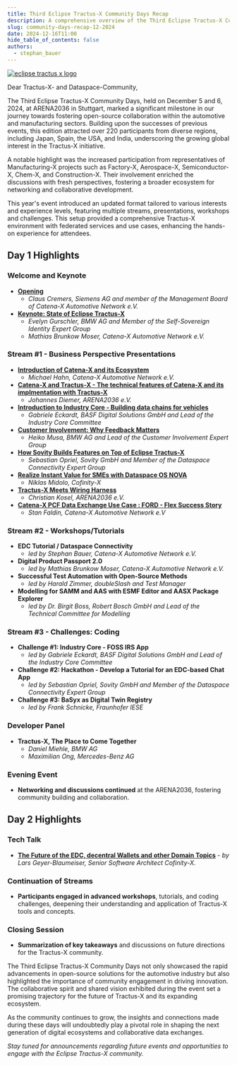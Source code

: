 ```yaml
---
title: Third Eclipse Tractus-X Community Days Recap
description: A comprehensive overview of the Third Eclipse Tractus-X Community Days held on December 5 and 6, 2024, at ARENA2036 in Stuttgart.
slug: community-days-recap-12-2024
date: 2024-12-16T11:00
hide_table_of_contents: false
authors:
  - stephan_bauer
---
```



[![eclipse tractus x logo](@site/static/img/tractus-x-community-days-24-12-group.png)](@site/static/img/tractus-x-community-days-24-12-group.png)

Dear Tractus-X- and Dataspace-Community,

The Third Eclipse Tractus-X Community Days, held on December 5 and 6, 2024, at ARENA2036 in Stuttgart, marked a significant milestone in our journey towards fostering
open-source collaboration within the automotive and manufacturing sectors. Building upon the successes of previous events, this edition attracted over 220 participants
from diverse regions, including Japan, Spain, the USA, and India, underscoring the growing global interest in the Tractus-X initiative.

A notable highlight was the increased participation from representatives of Manufacturing-X projects such as Factory-X, Aerospace-X, Semiconductor-X, Chem-X, and Construction-X.
Their involvement enriched the discussions with fresh perspectives, fostering a broader ecosystem for networking and collaborative development.

This year's event introduced an updated format tailored to various interests and experience levels, featuring multiple streams, presentations, workshops and challenges.
This setup provided a comprehensive Tractus-X environment with federated services and use cases, enhancing the hands-on experience for attendees.

<!--truncate-->

## Day 1 Highlights

### Welcome and Keynote

- **[Opening](https://github.com/eclipse-tractusx/eclipse-tractusx.github.io.largefiles/raw/refs/heads/main/presentations/24-12-community-days/241205-opening.pdf)**
  - *Claus Cremers, Siemens AG and member of the Management Board of Catena-X Automotive Network e.V.*
- **[Keynote: State of Eclipse Tractus-X](https://github.com/eclipse-tractusx/eclipse-tractusx.github.io.largefiles/raw/refs/heads/main/presentations/24-12-community-days/241205-keynote-stateof-eclipse-tractus-x.pdf)**
  - *Evelyn Gurschler, BMW AG and Member of the Self-Sovereign Identity Expert Group*
  - *Mathias Brunkow Moser, Catena-X Automotive Network e.V.*

### Stream #1 - Business Perspective Presentations

- **[Introduction of Catena-X and its Ecosystem](https://github.com/eclipse-tractusx/eclipse-tractusx.github.io.largefiles/raw/refs/heads/main/presentations/24-12-community-days/241205-catena-x-ecosystem.pdf)**
  - *Michael Hahn, Catena-X Automotive Network e.V.*
- **[Catena-X and Tractus-X - The technical features of Catena-X and its implmentation with Tractus-X](https://github.com/eclipse-tractusx/eclipse-tractusx.github.io.largefiles/raw/refs/heads/main/presentations/24-12-community-days/241205-technical-features-of-catena-x-implementation-in-tractus-x.pdf)**
  - *Johannes Diemer, ARENA2036 e.V.*
- **[Introduction to Industry Core - Building data chains for vehicles](https://github.com/eclipse-tractusx/eclipse-tractusx.github.io.largefiles/raw/refs/heads/main/presentations/24-12-community-days/241205-industry-core.pdf)**
  - *Gabriele Eckardt, BASF Digital Solutions GmbH and Lead of the Industry Core Committee*
- **[Customer Involvement: Why Feedback Matters](https://github.com/eclipse-tractusx/eclipse-tractusx.github.io.largefiles/raw/refs/heads/main/presentations/24-12-community-days/241205-customer-involvement-why-feedback-matters.pdf)**
  - *Heiko Musa, BMW AG and Lead of the Customer Involvement Expert Group*
- **[How Sovity Builds Features on Top of Eclipse Tractus-X](https://github.com/eclipse-tractusx/eclipse-tractusx.github.io.largefiles/raw/refs/heads/main/presentations/24-12-community-days/241205-build-features-on-top-of-open-source.pdf)**
  - *Sebastian Opriel, Sovity GmbH and Member of the Dataspace Connectivity Expert Group*
- **[Realize Instant Value for SMEs with Dataspace OS NOVA](https://github.com/eclipse-tractusx/eclipse-tractusx.github.io.largefiles/raw/refs/heads/main/presentations/24-12-community-days/241205-realize-value-dataspace-os-nova.pdf)**
  - *Niklas Midolo, Cofinity-X*
- **[Tractus-X Meets Wiring Harness](https://github.com/eclipse-tractusx/eclipse-tractusx.github.io.largefiles/raw/refs/heads/main/presentations/24-12-community-days/241206-aas-tractus-x-meets-wiring-harness.pdf)**
  - *Christian Kosel, ARENA2036 e.V.*
- **[Catena-X PCF Data Exchange Use Case : FORD - Flex Success Story](https://github.com/eclipse-tractusx/eclipse-tractusx.github.io.largefiles/raw/refs/heads/main/presentations/24-12-community-days/241205-catena-x-pcf-data-exchange-usecase-ford.pdf)**
  - *Stan Faldin, Catena-X Automotive Network e.V*

### Stream #2 - Workshops/Tutorials

- **EDC Tutorial / Dataspace Connectivity**
  - *led by Stephan Bauer, Catena-X Automotive Network e.V.*
- **Digital Product Passport 2.0**
  - *led by Mathias Brunkow Moser, Catena-X Automotive Network e.V.*
- **Successful Test Automation with Open-Source Methods**
  - *led by Harald Zimmer, doubleSlash and Test Manager*
- **Modelling for SAMM and AAS with ESMF Editor and AASX Package Explorer**
  - *led by Dr. Birgit Boss, Robert Bosch GmbH and Lead of the Technical Committee for Modelling*

### Stream #3 - Challenges: Coding

- **Challenge #1: Industry Core - FOSS IRS App**
  - *led by Gabriele Eckardt, BASF Digital Solutions GmbH and Lead of the Industry Core Committee*
- **Challenge #2: Hackathon - Develop a Tutorial for an EDC-based Chat App**
  - *led by Sebastian Opriel, Sovity GmbH and Member of the Dataspace Connectivity Expert Group*
- **Challenge #3: BaSyx as Digital Twin Registry**
  - *led by Frank Schnicke, Fraunhofer IESE*

### Developer Panel

- **Tractus-X, The Place to Come Together**
  - *Daniel Miehle, BMW AG*
  - *Maximilian Ong, Mercedes-Benz AG*

### Evening Event

- **Networking and discussions continued** at the ARENA2036, fostering community building and collaboration.

## Day 2 Highlights

### Tech Talk

- **[The Future of the EDC, decentral Wallets and other Domain Topics](https://github.com/eclipse-tractusx/eclipse-tractusx.github.io.largefiles/raw/refs/heads/main/presentations/24-12-community-days/241206-tech-talk-the-dataspace-future.pdf)** - *by Lars Geyer-Blaumeiser, Senior Software Architect Cofinity-X.*

### Continuation of Streams

- **Participants engaged in advanced workshops**, tutorials, and coding challenges, deepening their understanding and application of Tractus-X tools and concepts.

### Closing Session

- **Summarization of key takeaways** and discussions on future directions for the Tractus-X community.

The Third Eclipse Tractus-X Community Days not only showcased the rapid advancements in open-source solutions for the automotive industry but also highlighted the importance
of community engagement in driving innovation. The collaborative spirit and shared vision exhibited during the event set a promising trajectory for the future of Tractus-X and its expanding ecosystem.

As the community continues to grow, the insights and connections made during these days will undoubtedly play a pivotal role in shaping the next generation of digital ecosystems and collaborative
data exchanges.

*Stay tuned for announcements regarding future events and opportunities to engage with the Eclipse Tractus-X community.*
